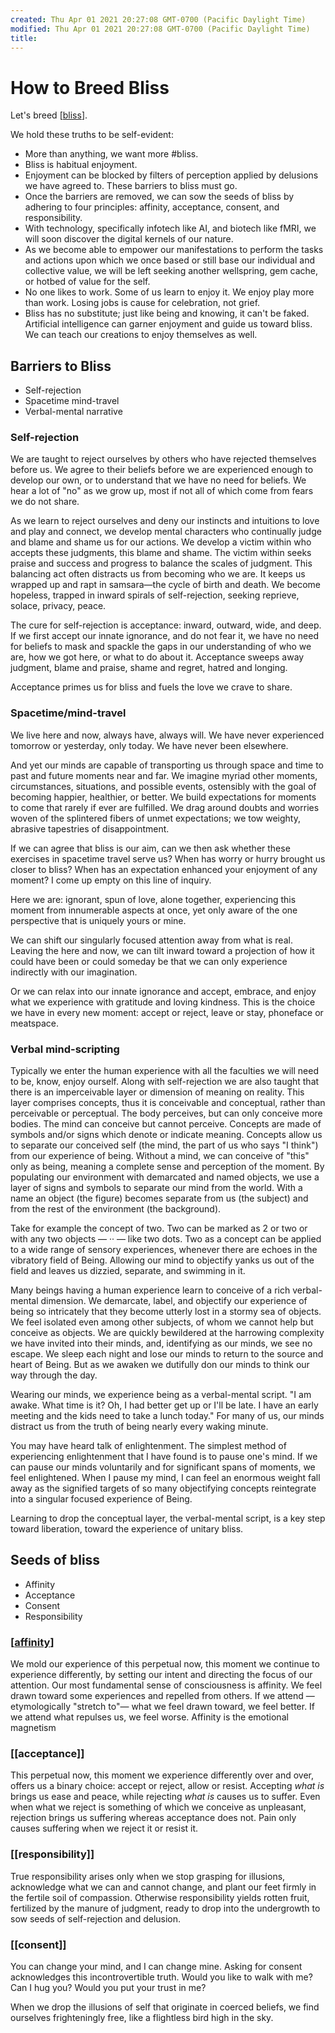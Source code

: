 ```yaml
---
created: Thu Apr 01 2021 20:27:08 GMT-0700 (Pacific Daylight Time)
modified: Thu Apr 01 2021 20:27:08 GMT-0700 (Pacific Daylight Time)
title:
---
```


# How to Breed Bliss

Let's breed [[bliss]].

We hold these truths to be self-evident:

- More than anything, we want more #bliss.
- Bliss is habitual enjoyment.
- Enjoyment can be blocked by filters of perception applied by delusions we have agreed to. These barriers to bliss must go.
- Once the barriers are removed, we can sow the seeds of bliss by adhering to four principles: affinity, acceptance, consent, and responsibility.
- With technology, specifically infotech like AI, and biotech like fMRI, we will soon discover the digital kernels of our nature.
- As we become able to empower our manifestations to perform the tasks and actions upon which we once based or still base our individual and collective value, we will be left seeking another wellspring, gem cache, or hotbed of value for the self.
- No one likes to work. Some of us learn to enjoy it. We enjoy play more than work. Losing jobs is cause for celebration, not grief.
- Bliss has no substitute; just like being and knowing, it can't be faked. Artificial intelligence can garner enjoyment and guide us toward bliss. We can teach our creations to enjoy themselves as well.

## Barriers to Bliss

- Self-rejection
- Spacetime mind-travel
- Verbal-mental narrative

### Self-rejection

We are taught to reject ourselves by others who have rejected themselves before us. We agree to their beliefs before we are experienced enough to develop our own, or to understand that we have no need for beliefs. We hear a lot of "no" as we grow up, most if not all of which come from fears we do not share.

As we learn to reject ourselves and deny our instincts and intuitions to love and play and connect, we develop mental characters who continually judge and blame and shame us for our actions. We develop a victim within who accepts these judgments, this blame and shame. The victim within seeks praise and success and progress to balance the scales of judgment. This balancing act often distracts us from becoming who we are. It keeps us wrapped up and rapt in samsara—the cycle of birth and death. We become hopeless, trapped in inward spirals of self-rejection, seeking reprieve, solace, privacy, peace.

The cure for self-rejection is acceptance: inward, outward, wide, and deep. If we first accept our innate ignorance, and do not fear it, we have no need for beliefs to mask and spackle the gaps in our understanding of who we are, how we got here, or what to do about it. Acceptance sweeps away judgment, blame and praise, shame and regret, hatred and longing.

Acceptance primes us for bliss and fuels the love we crave to share.

### Spacetime/mind-travel

We live here and now, always have, always will. We have never experienced tomorrow or yesterday, only today. We have never been elsewhere.

And yet our minds are capable of transporting us through space and time to past and future moments near and far. We imagine myriad other moments, circumstances, situations, and possible events, ostensibly with the goal of becoming happier, healthier, or better. We build expectations for moments to come that rarely if ever are fulfilled. We drag around doubts and worries woven of the splintered fibers of unmet expectations; we tow weighty, abrasive tapestries of disappointment.

If we can agree that bliss is our aim, can we then ask whether these exercises in spacetime travel serve us? When has worry or hurry brought us closer to bliss? When has an expectation enhanced your enjoyment of any moment? I come up empty on this line of inquiry.

Here we are: ignorant, spun of love, alone together, experiencing this moment from innumerable aspects at once, yet only aware of the one perspective that is uniquely yours or mine.

We can shift our singularly focused attention away from what is real. Leaving the here and now, we can tilt inward toward a projection of how it could have been or could someday be that we can only experience indirectly with our imagination.

Or we can relax into our innate ignorance and accept, embrace, and enjoy what we experience with gratitude and loving kindness. This is the choice we have in every new moment: accept or reject, leave or stay, phoneface or meatspace.

### Verbal mind-scripting

Typically we enter the human experience with all the faculties we will need to be, know, enjoy ourself. Along with self-rejection we are also taught that there is an imperceivable layer or dimension of meaning on reality. This layer comprises concepts, thus it is conceivable and conceptual, rather than perceivable or perceptual. The body perceives, but can only conceive more bodies. The mind can conceive but cannot perceive. Concepts are made of symbols and/or signs which denote or indicate meaning. Concepts allow us to separate our conceived self (the mind, the part of us who says "I think") from our experience of being. Without a mind, we can conceive of "this" only as being, meaning a complete sense and perception of the moment. By populating our environment with demarcated and named objects, we use a layer of signs and symbols to separate our mind from the world. With a name an object (the figure) becomes separate from us (the subject) and from the rest of the environment (the background).

Take for example the concept of two. Two can be marked as 2 or two or with any two objects — ·· — like two dots. Two as a concept can be applied to a wide range of sensory experiences, whenever there are echoes in the vibratory field of Being. Allowing our mind to objectify yanks us out of the field and leaves us dizzied, separate, and swimming in it.

Many beings having a human experience learn to conceive of a rich verbal-mental dimension. We demarcate, label, and objectify our experience of being so intricately that they become utterly lost in a stormy sea of objects. We feel isolated even among other subjects, of whom we cannot help but conceive as objects. We are quickly bewildered at the harrowing complexity we have invited into their minds, and, identifying as our minds, we see no escape. We sleep each night and lose our minds to return to the source and heart of Being. But as we awaken we dutifully don our minds to think our way through the day.

Wearing our minds, we experience being as a verbal-mental script. "I am awake. What time is it? Oh, I had better get up or I'll be late. I have an early meeting and the kids need to take a lunch today." For many of us, our minds distract us from the truth of being nearly every waking minute.

You may have heard talk of enlightenment. The simplest method of experiencing enlightenment that I have found is to pause one's mind. If we can pause our minds voluntarily and for significant spans of moments, we feel enlightened. When I pause my mind, I can feel an enormous weight fall away as the signified targets of so many objectifying concepts reintegrate into a singular focused experience of Being.

Learning to drop the conceptual layer, the verbal-mental script, is a key step toward liberation, toward the experience of unitary bliss.

## Seeds of bliss

- Affinity
- Acceptance
- Consent
- Responsibility

### [[affinity]]

We mold our experience of this perpetual now, this moment we continue to experience differently, by setting our intent and directing the focus of our attention. Our most fundamental sense of consciousness is affinity. We feel drawn toward some experiences and repelled from others. If we attend — etymologically "stretch to"— what we feel drawn toward, we feel better. If we attend what repulses us, we feel worse. Affinity is the emotional magnetism

### [[acceptance]]

This perpetual now, this moment we experience differently over and over, offers us a binary choice: accept or reject, allow or resist. Accepting _what is_ brings us ease and peace, while rejecting _what is_ causes us to suffer. Even when what we reject is something of which we conceive as unpleasant, rejection brings us suffering whereas acceptance does not. Pain only causes suffering when we reject it or resist it.

### [[responsibility]]

True responsibility arises only when we stop grasping for illusions, acknowledge what we can and cannot change, and plant our feet firmly in the fertile soil of compassion. Otherwise responsibility yields rotten fruit, fertilized by the manure of judgment, ready to drop into the undergrowth to sow seeds of self-rejection and delusion.

### [[consent]]

You can change your mind, and I can change mine. Asking for consent acknowledges this incontrovertible truth. Would you like to walk with me? Can I hug you? Would you put your trust in me?

When we drop the illusions of self that originate in coerced beliefs, we find ourselves frighteningly free, like a flightless bird high in the sky.

[//begin]: # "Autogenerated link references for markdown compatibility"
[bliss]: bliss "bliss"
[affinity]: affinity "Affinity"
[//end]: # "Autogenerated link references"
